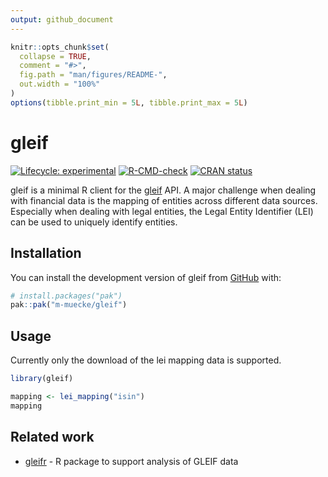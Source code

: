 ```yaml
---
output: github_document
---
```


<!-- README.md is generated from README.Rmd. Please edit that file -->

```r
knitr::opts_chunk$set(
  collapse = TRUE,
  comment = "#>",
  fig.path = "man/figures/README-",
  out.width = "100%"
)
options(tibble.print_min = 5L, tibble.print_max = 5L)
```

# gleif

<!-- badges: start -->
[![Lifecycle: experimental](https://img.shields.io/badge/lifecycle-experimental-orange.svg)](https://lifecycle.r-lib.org/articles/stages.html#experimental)
[![R-CMD-check](https://github.com/m-muecke/gleif/actions/workflows/R-CMD-check.yaml/badge.svg)](https://github.com/m-muecke/gleif/actions/workflows/R-CMD-check.yaml)
[![CRAN status](https://www.r-pkg.org/badges/version/gleif)](https://CRAN.R-project.org/package=gleif)
<!-- badges: end -->

gleif is a minimal R client for the [gleif](https://www.gleif.org) API.
A major challenge when dealing with financial data is the mapping of entities across different data sources.
Especially when dealing with legal entities, the Legal Entity Identifier (LEI) can be used to uniquely identify entities.

## Installation
You can install the development version of gleif from [GitHub](https://github.com/) with:

```r
# install.packages("pak")
pak::pak("m-muecke/gleif")
```

## Usage

Currently only the download of the lei mapping data is supported.

```r
library(gleif)

mapping <- lei_mapping("isin")
mapping
```

## Related work

- [gleifr](https://github.com/Financial-Times/gleifr) - R package to support analysis of GLEIF data
